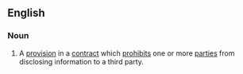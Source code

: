 ==English==
===Noun===
{{en-noun|sg=[[nondisclosure]] [[agreement]]}}
# A [[provision]] in a [[contract]] which [[prohibits]] one or more [[party|parties]] from disclosing information to a third party.